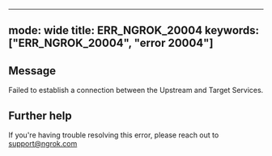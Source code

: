
---
mode: wide
title: ERR_NGROK_20004
keywords: ["ERR_NGROK_20004", "error 20004"]
---

## Message
Failed to establish a connection between the Upstream and Target Services.




## Further help
If you're having trouble resolving this error, please reach out to [support@ngrok.com](mailto:support@ngrok.com?subject=Help%20with%20ERR_NGROK_20004)

